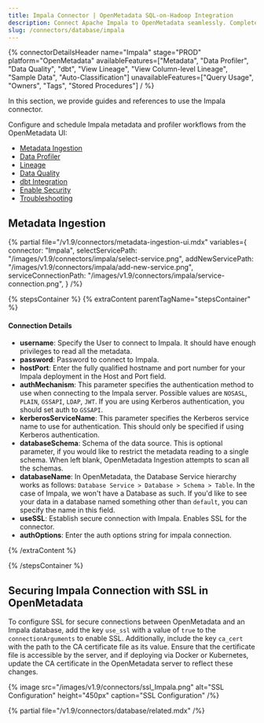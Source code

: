 ```yaml
---
title: Impala Connector | OpenMetadata SQL-on-Hadoop Integration
description: Connect Apache Impala to OpenMetadata seamlessly. Complete setup guide, configuration steps, and troubleshooting for database metadata integration.
slug: /connectors/database/impala
---
```







{% connectorDetailsHeader
name="Impala"
stage="PROD"
platform="OpenMetadata"
availableFeatures=["Metadata", "Data Profiler", "Data Quality", "dbt", "View Lineage", "View Column-level Lineage", "Sample Data", "Auto-Classification"]
unavailableFeatures=["Query Usage", "Owners", "Tags", "Stored Procedures"]
/ %}

In this section, we provide guides and references to use the Impala connector.

Configure and schedule Impala metadata and profiler workflows from the OpenMetadata UI:
- [Metadata Ingestion](#metadata-ingestion)
- [Data Profiler](/how-to-guides/data-quality-observability/profiler/workflow)
- [Lineage](/how-to-guides/data-lineage/workflow)
- [Data Quality](/how-to-guides/data-quality-observability/quality)
- [dbt Integration](/connectors/ingestion/workflows/dbt)
- [Enable Security](#securing-impala-connection-with-ssl-in-openmetadata)
- [Troubleshooting](/connectors/database/impala/troubleshooting)

<IngestionModeTiles yamlPath="/snippets/connectors/database/impala/yaml" />

## Metadata Ingestion

{% partial 
  file="/v1.9/connectors/metadata-ingestion-ui.mdx" 
  variables={
    connector: "Impala", 
    selectServicePath: "/images/v1.9/connectors/impala/select-service.png",
    addNewServicePath: "/images/v1.9/connectors/impala/add-new-service.png",
    serviceConnectionPath: "/images/v1.9/connectors/impala/service-connection.png",
} 
/%}

{% stepsContainer %}
{% extraContent parentTagName="stepsContainer" %}

#### Connection Details

- **username**: Specify the User to connect to Impala. It should have enough privileges to read all the metadata.
- **password**: Password to connect to Impala.
- **hostPort**: Enter the fully qualified hostname and port number for your Impala deployment in the Host and Port field.
- **authMechanism**: This parameter specifies the authentication method to use when connecting to the Impala server. Possible values are `NOSASL`, `PLAIN`, `GSSAPI`, `LDAP`, `JWT`. If you are using Kerberos authentication, you should set auth to `GSSAPI`. 
- **kerberosServiceName**: This parameter specifies the Kerberos service name to use for authentication. This should only be specified if using Kerberos authentication.
- **databaseSchema**: Schema of the data source. This is optional parameter, if you would like to restrict the metadata reading to a single schema. When left blank, OpenMetadata Ingestion attempts to scan all the schemas.
- **databaseName**: In OpenMetadata, the Database Service hierarchy works as follows:
`Database Service > Database > Schema > Table`. In the case of Impala, we won't have a Database as such. If you'd like to see your data in a database named something other than `default`, you can specify the name in this field.
- **useSSL**: Establish secure connection with Impala. Enables SSL for the connector.
- **authOptions**: Enter the auth options string for impala connection.

<AdvancedConfiguration />

{% /extraContent %}

<TestConnection />

<ConfigureIngestion />

<IngestionScheduleAndDeploy />

{% /stepsContainer %}

## Securing Impala Connection with SSL in OpenMetadata

To configure SSL for secure connections between OpenMetadata and an Impala database, add the key `use_ssl` with a value of `true` to the `connectionArguments` to enable SSL. Additionally, include the key `ca_cert` with the path to the CA certificate file as its value. Ensure that the certificate file is accessible by the server, and if deploying via Docker or Kubernetes, update the CA certificate in the OpenMetadata server to reflect these changes.

{% image
  src="/images/v1.9/connectors/ssl_Impala.png"
  alt="SSL Configuration"
  height="450px"
  caption="SSL Configuration" /%}

{% partial file="/v1.9/connectors/database/related.mdx" /%}
